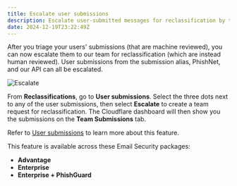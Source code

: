 ```yaml
---
title: Escalate user submissions
description: Escalate user-submitted messages for reclassification by the Cloudflare team.
date: 2024-12-19T23:22:49Z
---
```


After you triage your users' submissions (that are machine reviewed), you can now escalate them to our team for reclassification (which are instead human reviewed). User submissions from the submission alias, PhishNet, and our API can all be escalated. 

![Escalate](~/assets/images/changelog/email-security/Escalate.png)

From **Reclassifications**, go to **User submissions**. Select the three dots next to any of the user submissions, then select **Escalate** to create a team request for reclassification. The Cloudflare dashboard will then show you the submissions on the **Team Submissions** tab. 

Refer to [User submissions](/cloudflare-one/email-security/email-monitoring/search-email/#user-submissions) to learn more about this feature. 

This feature is available across these Email Security packages: 

-  **Advantage** 
-  **Enterprise** 
-  **Enterprise + PhishGuard**